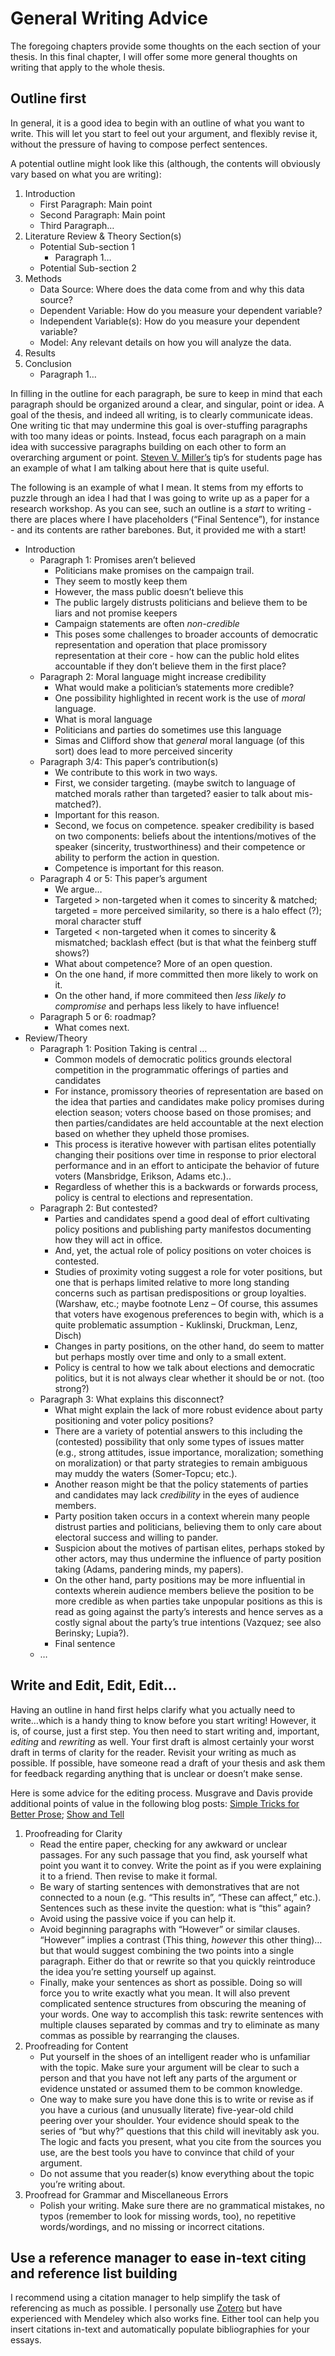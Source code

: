 # General Writing Advice {#sec-general-writing-advice}

The foregoing chapters provide some thoughts on the each section of your thesis. In this final chapter, I will offer some more general thoughts on writing that apply to the whole thesis.

## Outline first

In general, it is a good idea to begin with an outline of what you want to write. This will let you start to feel out your argument, and flexibly revise it, without the pressure of having to compose perfect sentences.

A potential outline might look like this (although, the contents will obviously vary based on what you are writing):

1.  Introduction
    -   First Paragraph: Main point
    -   Second Paragraph: Main point
    -   Third Paragraph...
2.  Literature Review & Theory Section(s)
    -   Potential Sub-section 1
        -   Paragraph 1...
    -   Potential Sub-section 2
3.  Methods
    -   Data Source: Where does the data come from and why this data source?
    -   Dependent Variable: How do you measure your dependent variable?
    -   Independent Variable(s): How do you measure your dependent variable?
    -   Model: Any relevant details on how you will analyze the data.
4.  Results
5.  Conclusion
    -   Paragraph 1...

In filling in the outline for each paragraph, be sure to keep in mind that each paragraph should be organized around a clear, and singular, point or idea. A goal of the thesis, and indeed all writing, is to clearly communicate ideas. One writing tic that may undermine this goal is over-stuffing paragraphs with too many ideas or points. Instead, focus each paragraph on a main idea with successive paragraphs building on each other to form an overarching argument or point. [Steven V. Miller's](http://svmiller.com/blog/2015/12/assorted-tips-students-research-papers/){target="_blank"} tip's for students page has an example of what I am talking about here that is quite useful.

The following is an example of what I mean. It stems from my efforts to puzzle through an idea I had that I was going to write up as a paper for a research workshop. As you can see, such an outline is a *start* to writing - there are places where I have placeholders ("Final Sentence"), for instance - and its contents are rather barebones. But, it provided me with a start!

-   Introduction
    -   Paragraph 1: Promises aren't believed
        -   Politicians make promises on the campaign trail.
        -   They seem to mostly keep them
        -   However, the mass public doesn't believe this
        -   The public largely distrusts politicians and believe them to be liars and not promise keepers
        -   Campaign statements are often *non-credible*
        -   This poses some challenges to broader accounts of democratic representation and operation that place promissory representation at their core - how can the public hold elites accountable if they don't believe them in the first place?
    -   Paragraph 2: Moral language might increase credibility
        -   What would make a politician's statements more credible?
        -   One possibility highlighted in recent work is the use of *moral* language.
        -   What is moral language
        -   Politicians and parties do sometimes use this language
        -   Simas and Clifford show that *general* moral language (of this sort) does lead to more perceived sincerity
    -   Paragraph 3/4: This paper's contribution(s)
        -   We contribute to this work in two ways.
        -   First, we consider targeting. (maybe switch to language of matched morals rather than targeted? easier to talk about mis-matched?).
        -   Important for this reason.
        -   Second, we focus on competence. speaker credibility is based on two components: beliefs about the intentions/motives of the speaker (sincerity, trustworthiness) and their competence or ability to perform the action in question.
        -   Competence is important for this reason.
    -   Paragraph 4 or 5: This paper's argument
        -   We argue...
        -   Targeted \> non-targeted when it comes to sincerity & matched; targeted = more perceived similarity, so there is a halo effect (?); moral character stuff
        -   Targeted \< non-targeted when it comes to sincerity & mismatched; backlash effect (but is that what the feinberg stuff shows?)
        -   What about competence? More of an open question.
        -   On the one hand, if more committed then more likely to work on it.
        -   On the other hand, if more commiteed then *less likely to compromise* and perhaps less likely to have influence!
    -   Paragraph 5 or 6: roadmap?
        -   What comes next.
-   Review/Theory
    -   Paragraph 1: Position Taking is central ...
        -   Common models of democratic politics grounds electoral competition in the programmatic offerings of parties and candidates
        -   For instance, promissory theories of representation are based on the idea that parties and candidates make policy promises during election season; voters choose based on those promises; and then parties/candidates are held accountable at the next election based on whether they upheld those promises.
        -   This process is iterative however with partisan elites potentially changing their positions over time in response to prior electoral performance and in an effort to anticipate the behavior of future voters (Mansbridge, Erikson, Adams etc.)..
        -   Regardless of whether this is a backwards or forwards process, policy is central to elections and representation.
    -   Paragraph 2: But contested?
        -   Parties and candidates spend a good deal of effort cultivating policy positions and publishing party manifestos documenting how they will act in office.
        -   And, yet, the actual role of policy positions on voter choices is contested.
        -   Studies of proximity voting suggest a role for voter positions, but one that is perhaps limited relative to more long standing concerns such as partisan predispositions or group loyalties. (Warshaw, etc.; maybe footnote Lenz -- Of course, this assumes that voters have exogenous preferences to begin with, which is a quite problematic assumption - Kuklinski, Druckman, Lenz, Disch)
        -   Changes in party positions, on the other hand, do seem to matter but perhaps mostly over time and only to a small extent.
        -   Policy is central to how we talk about elections and democratic politics, but it is not always clear whether it should be or not. (too strong?)
    -   Paragraph 3: What explains this disconnect?
        -   What might explain the lack of more robust evidence about party positioning and voter policy positions?
        -   There are a variety of potential answers to this including the (contested) possibility that only some types of issues matter (e.g., strong attitudes, issue importance, moralization; something on moralization) or that party strategies to remain ambiguous may muddy the waters (Somer-Topcu; etc.).
        -   Another reason might be that the policy statements of parties and candidates may lack *credibility* in the eyes of audience members.
        -   Party position taken occurs in a context wherein many people distrust parties and politicians, believing them to only care about electoral success and willing to pander.
        -   Suspicion about the motives of partisan elites, perhaps stoked by other actors, may thus undermine the influence of party position taking (Adams, pandering minds, my papers).
        -   On the other hand, party positions may be more influential in contexts wherein audience members believe the position to be more credible as when parties take unpopular positions as this is read as going against the party's interests and hence serves as a costly signal about the party's true intentions (Vazquez; see also Berinsky; Lupia?).
        -   Final sentence
    -   ...

## Write and Edit, Edit, Edit...

Having an outline in hand first helps clarify what you actually need to write...which is a handy thing to know before you start writing! However, it is, of course, just a first step. You then need to start writing and, important, *editing* and *rewriting* as well. Your first draft is almost certainly your worst draft in terms of clarity for the reader. Revisit your writing as much as possible. If possible, have someone read a draft of your thesis and ask them for feedback regarding anything that is unclear or doesn't make sense.

Here is some advice for the editing process. Musgrave and Davis provide additional points of value in the following blog posts: [Simple Tricks for Better Prose](https://thesisstatement.substack.com/p/simple-tricks-for-better-prose){target="_blank"}; [Show and Tell](https://thesisstatement.substack.com/p/show-and-tell)

1.  Proofreading for Clarity
    -   Read the entire paper, checking for any awkward or unclear passages. For any such passage that you find, ask yourself what point you want it to convey. Write the point as if you were explaining it to a friend. Then revise to make it formal.
    -   Be wary of starting sentences with demonstratives that are not connected to a noun (e.g. "This results in", "These can affect," etc.). Sentences such as these invite the question: what is "this" again?
    -   Avoid using the passive voice if you can help it.
    -   Avoid beginning paragraphs with "However" or similar clauses. "However" implies a contrast (This thing, *however* this other thing)...but that would suggest combining the two points into a single paragraph. Either do that or rewrite so that you quickly reintroduce the idea you're setting yourself up against.
    -   Finally, make your sentences as short as possible. Doing so will force you to write exactly what you mean. It will also prevent complicated sentence structures from obscuring the meaning of your words. One way to accomplish this task: rewrite sentences with multiple clauses separated by commas and try to eliminate as many commas as possible by rearranging the clauses.
2.  Proofreading for Content
    -   Put yourself in the shoes of an intelligent reader who is unfamiliar with the topic. Make sure your argument will be clear to such a person and that you have not left any parts of the argument or evidence unstated or assumed them to be common knowledge.
    -   One way to make sure you have done this is to write or revise as if you have a curious (and unusually literate) five-year-old child peering over your shoulder. Your evidence should speak to the series of "but why?" questions that this child will inevitably ask you. The logic and facts you present, what you cite from the sources you use, are the best tools you have to convince that child of your argument.
    -   Do not assume that you reader(s) know everything about the topic you're writing about.
3.  Proofread for Grammar and Miscellaneous Errors
    -   Polish your writing. Make sure there are no grammatical mistakes, no typos (remember to look for missing words, too), no repetitive words/wordings, and no missing or incorrect citations.

## Use a reference manager to ease in-text citing and reference list building

I recommend using a citation manager to help simplify the task of referencing as much as possible. I personally use [Zotero](https://www.zotero.org/){target="_blank"} but have experienced with Mendeley which also works fine. Either tool can help you insert citations in-text and automatically populate bibliographies for your essays.
